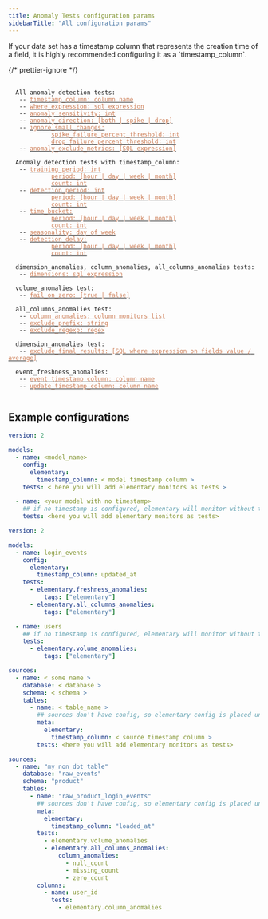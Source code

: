 ```yaml
---
title: Anomaly Tests configuration params
sidebarTitle: "All configuration params"
---
```


<Tip>
  If your data set has a timestamp column that represents the creation time of a
  field, it is highly recommended configuring it as a `timestamp_column`.
</Tip>

{/* prettier-ignore */}
<pre>
 <code>
  All anomaly detection tests:
   -- <a href="/data-tests/anomaly-detection-configuration/timestamp-column"><font color="#CD7D55">timestamp_column: column name</font></a>
   -- <a href="/data-tests/anomaly-detection-configuration/where-expression"><font color="#CD7D55">where_expression: sql expression</font></a>
   -- <a href="/data-tests/anomaly-detection-configuration/anomaly-sensitivity"><font color="#CD7D55">anomaly_sensitivity: int</font></a>
   -- <a href="/data-tests/anomaly-detection-configuration/anomaly-direction"><font color="#CD7D55">anomaly_direction: [both | spike | drop]</font></a>
   -- <a href="/data-tests/anomaly-detection-configuration/ignore_small_changes"><font color="#CD7D55">ignore_small_changes:</font></a>
        &nbsp;&nbsp;&nbsp;&nbsp;<a href="/data-tests/anomaly-detection-configuration/ignore_small_changes"><font color="#CD7D55">spike_failure_percent_threshold: int</font></a>
        &nbsp;&nbsp;&nbsp;&nbsp;<a href="/data-tests/anomaly-detection-configuration/ignore_small_changes"><font color="#CD7D55">drop_failure_percent_threshold: int</font></a>
   -- <a href="/data-tests/anomaly-detection-configuration/anomaly-exclude-metrics"><font color="#CD7D55">anomaly_exclude_metrics: [SQL expression]</font></a>

  Anomaly detection tests with timestamp_column:
   -- <a href="/data-tests/anomaly-detection-configuration/training-period"><font color="#CD7D55">training_period: int</font></a>
        &nbsp;&nbsp;&nbsp;&nbsp;<a href="/data-tests/anomaly-detection-configuration/training-period"><font color="#CD7D55">period: [hour | day | week | month]</font></a>
        &nbsp;&nbsp;&nbsp;&nbsp;<a href="/data-tests/anomaly-detection-configuration/training-period"><font color="#CD7D55">count: int</font></a>
   -- <a href="/data-tests/anomaly-detection-configuration/detection-period"><font color="#CD7D55">detection_period: int</font></a>
        &nbsp;&nbsp;&nbsp;&nbsp;<a href="/data-tests/anomaly-detection-configuration/detection-period"><font color="#CD7D55">period: [hour | day | week | month]</font></a>
        &nbsp;&nbsp;&nbsp;&nbsp;<a href="/data-tests/anomaly-detection-configuration/detection-period"><font color="#CD7D55">count: int</font></a>
   -- <a href="/data-tests/anomaly-detection-configuration/time-bucket"><font color="#CD7D55">time_bucket:</font></a>
        &nbsp;&nbsp;&nbsp;&nbsp;<a href="/data-tests/anomaly-detection-configuration/time-bucket"><font color="#CD7D55">period: [hour | day | week | month]</font></a>
        &nbsp;&nbsp;&nbsp;&nbsp;<a href="/data-tests/anomaly-detection-configuration/time-bucket"><font color="#CD7D55">count: int</font></a>
   -- <a href="/data-tests/anomaly-detection-configuration/seasonality"><font color="#CD7D55">seasonality: day_of_week</font></a>
   -- <a href="/data-tests/anomaly-detection-configuration/detection-delay"><font color="#CD7D55">detection_delay:</font></a>
        &nbsp;&nbsp;&nbsp;&nbsp;<a href="/data-tests/anomaly-detection-configuration/detection-delay"><font color="#CD7D55">period: [hour | day | week | month]</font></a>
        &nbsp;&nbsp;&nbsp;&nbsp;<a href="/data-tests/anomaly-detection-configuration/detection-delay"><font color="#CD7D55">count: int</font></a>

  dimension_anomalies, column_anomalies, all_columns_anomalies tests: 
   -- <a href="/data-tests/anomaly-detection-configuration/dimensions"><font color="#CD7D55">dimensions: sql expression</font></a>

  volume_anomalies test:
   -- <a href="/data-tests/anomaly-detection-configuration/fail_on_zero"><font color="#CD7D55">fail_on_zero: [true | false]</font></a>

  all_columns_anomalies test:
   -- <a href="/data-tests/anomaly-detection-configuration/column-anomalies"><font color="#CD7D55">column_anomalies: column monitors list</font></a>
   -- <a href="/data-tests/anomaly-detection-configuration/exclude_prefix"><font color="#CD7D55">exclude_prefix: string</font></a>
   -- <a href="/data-tests/anomaly-detection-configuration/exclude_regexp"><font color="#CD7D55">exclude_regexp: regex</font></a>

  dimension_anomalies test:
   -- <a href="/data-tests/anomaly-detection-configuration/exclude-final-results"><font color="#CD7D55">exclude_final_results: [SQL where expression on fields value / average]</font></a>

  event_freshness_anomalies:
   -- <a href="/data-tests/anomaly-detection-configuration/event_timestamp_column"><font color="#CD7D55">event_timestamp_column: column name</font></a>
   -- <a href="/data-tests/anomaly-detection-configuration/update_timestamp_column"><font color="#CD7D55">update_timestamp_column: column name</font></a>
 </code>
</pre>

## Example configurations

<CodeGroup>

```yml properties.yml
version: 2

models:
  - name: <model_name>
    config:
      elementary:
        timestamp_column: < model timestamp column >
    tests: < here you will add elementary monitors as tests >

  - name: <your model with no timestamp>
    ## if no timestamp is configured, elementary will monitor without time filtering
    tests: <here you will add elementary monitors as tests>
```

```yml Example
version: 2

models:
  - name: login_events
    config:
      elementary:
        timestamp_column: updated_at
    tests:
      - elementary.freshness_anomalies:
          tags: ["elementary"]
      - elementary.all_columns_anomalies:
          tags: ["elementary"]

  - name: users
    ## if no timestamp is configured, elementary will monitor without time filtering
    tests:
      - elementary.volume_anomalies:
          tags: ["elementary"]
```

```yml sources_properties.yml
sources:
  - name: < some name >
    database: < database >
    schema: < schema >
    tables:
      - name: < table_name >
        ## sources don't have config, so elementary config is placed under 'meta'
        meta:
          elementary:
            timestamp_column: < source timestamp column >
        tests: <here you will add elementary monitors as tests>
```

```yml Example
sources:
  - name: "my_non_dbt_table"
    database: "raw_events"
    schema: "product"
    tables:
      - name: "raw_product_login_events"
        ## sources don't have config, so elementary config is placed under 'meta'
        meta:
          elementary:
            timestamp_column: "loaded_at"
        tests:
          - elementary.volume_anomalies
          - elementary.all_columns_anomalies:
              column_anomalies:
                - null_count
                - missing_count
                - zero_count
        columns:
          - name: user_id
            tests:
              - elementary.column_anomalies
```

</CodeGroup>

